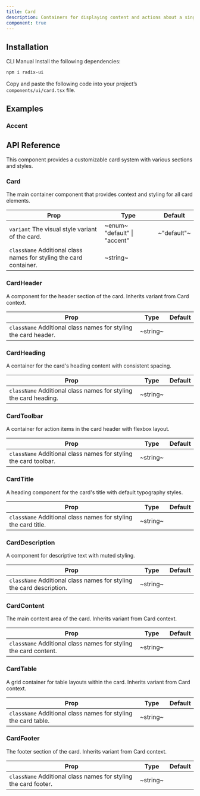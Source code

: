 ```yaml
---
title: Card
description: Containers for displaying content and actions about a single subject.
component: true
---
```


<ExamplePreview path="card/default" />

## Installation

<Tabs defaultValue="cli">

<TabsList>
  <TabsTrigger value="cli">CLI</TabsTrigger>
  <TabsTrigger value="manual">Manual</TabsTrigger>
</TabsList>

<TabsContent value="cli">
  <CliCommands name="card" />
</TabsContent>

<TabsContent value="manual">    
<Steps>

<Step>
Install the following dependencies:

```bash
npm i radix-ui
```

</Step>

<Step>

Copy and paste the following code into your project’s `components/ui/card.tsx` file.

<ComponentPreview name="card" />

</Step>

</Steps>

</TabsContent>

</Tabs>

## Examples

### Accent

<ExamplePreview path="card/accent" />

## API Reference

This component provides a customizable card system with various sections and styles.

### Card

The main container component that provides context and styling for all card elements.

| **Prop**                                                                                      | **Type**                                                  | **Default** |
| --------------------------------------------------------------------------------------------- | --------------------------------------------------------- | ----------- |
| `variant` <PopoverInfo>The visual style variant of the card.</PopoverInfo>                    | ~enum~ <PopoverInfo> "default" \| "accent" </PopoverInfo> | ~"default"~ |
| `className` <PopoverInfo>Additional class names for styling the card container.</PopoverInfo> | ~string~                                                  | <Na/>       |

### CardHeader

A component for the header section of the card. Inherits variant from Card context.

| **Prop**                                                                                   | **Type** | **Default** |
| ------------------------------------------------------------------------------------------ | -------- | ----------- |
| `className` <PopoverInfo>Additional class names for styling the card header.</PopoverInfo> | ~string~ | <Na/>       |

### CardHeading

A container for the card's heading content with consistent spacing.

| **Prop**                                                                                    | **Type** | **Default** |
| ------------------------------------------------------------------------------------------- | -------- | ----------- |
| `className` <PopoverInfo>Additional class names for styling the card heading.</PopoverInfo> | ~string~ | <Na/>       |

### CardToolbar

A container for action items in the card header with flexbox layout.

| **Prop**                                                                                    | **Type** | **Default** |
| ------------------------------------------------------------------------------------------- | -------- | ----------- |
| `className` <PopoverInfo>Additional class names for styling the card toolbar.</PopoverInfo> | ~string~ | <Na/>       |

### CardTitle

A heading component for the card's title with default typography styles.

| **Prop**                                                                                  | **Type** | **Default** |
| ----------------------------------------------------------------------------------------- | -------- | ----------- |
| `className` <PopoverInfo>Additional class names for styling the card title.</PopoverInfo> | ~string~ | <Na/>       |

### CardDescription

A component for descriptive text with muted styling.

| **Prop**                                                                                        | **Type** | **Default** |
| ----------------------------------------------------------------------------------------------- | -------- | ----------- |
| `className` <PopoverInfo>Additional class names for styling the card description.</PopoverInfo> | ~string~ | <Na/>       |

### CardContent

The main content area of the card. Inherits variant from Card context.

| **Prop**                                                                                    | **Type** | **Default** |
| ------------------------------------------------------------------------------------------- | -------- | ----------- |
| `className` <PopoverInfo>Additional class names for styling the card content.</PopoverInfo> | ~string~ | <Na/>       |

### CardTable

A grid container for table layouts within the card. Inherits variant from Card context.

| **Prop**                                                                                  | **Type** | **Default** |
| ----------------------------------------------------------------------------------------- | -------- | ----------- |
| `className` <PopoverInfo>Additional class names for styling the card table.</PopoverInfo> | ~string~ | <Na/>       |

### CardFooter

The footer section of the card. Inherits variant from Card context.

| **Prop**                                                                                   | **Type** | **Default** |
| ------------------------------------------------------------------------------------------ | -------- | ----------- |
| `className` <PopoverInfo>Additional class names for styling the card footer.</PopoverInfo> | ~string~ | <Na/>       |
